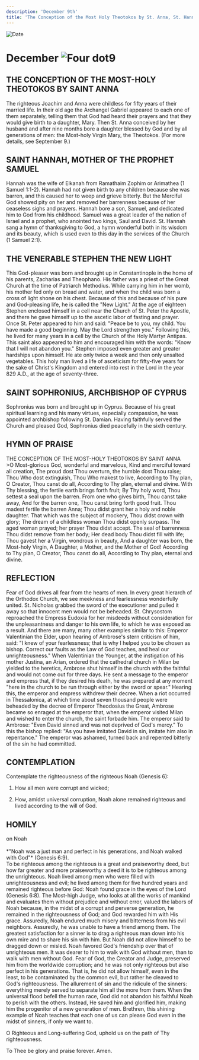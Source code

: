 ```yaml
---
description: 'December 9th'
title: 'The Conception of the Most Holy Theotokos by St. Anna, St. Hannah, Mother of the Prophet Samuel, Venerable Stephen the New Light'
---
```


<RunningHead />
<Image src="/title-imprint.png" height={68} width={50} alt="Date" className="title-imprint"/>

# <div id="date">December <Image className="four-dot" src="/four-dot.png" height={15} width={15} alt="Four dot" />9</div>

## THE CONCEPTION OF THE MOST-HOLY THEOTOKOS BY SAINT ANNA

The righteous Joachim and Anna were childless for fifty years of their married life. In their old age the Archangel Gabriel appeared to each one of them separately, telling them that God had heard their prayers and that they would give birth to a daughter, Mary. Then St. Anna conceived by her husband and after nine months bore a daughter blessed by God and by all generations of men: the Most-holy Virgin Mary, the Theotokos. (For more details, see September 9.)

## SAINT HANNAH, MOTHER OF THE PROPHET SAMUEL

Hannah was the wife of Elkanah from Ramathaim Zophim or Arimathea (1 Samuel 1:1-2). Hannah had not given birth to any children because she was barren, and this caused her to weep and grieve bitterly. But the Merciful God showed pity on her and removed her barrenness because of her ceaseless sighs and prayers. Hannah bore a son, Samuel, and dedicated him to God from his childhood. Samuel was a great leader of the nation of Israel and a prophet, who anointed two kings, Saul and David. St. Hannah sang a hymn of thanksgiving to God, a hymn wonderful both in its wisdom and its beauty, which is used even to this day in the services of the Church (1 Samuel 2:1).

## THE VENERABLE STEPHEN THE NEW LIGHT

This God-pleaser was born and brought up in Constantinople in the home of his parents, Zacharias and Theophano. His father was a priest of the Great Church at the time of Patriarch Methodius. While carrying him in her womb, his mother fed only on bread and water, and when the child was born a cross of light shone on his chest. Because of this and because of his pure and God-pleasing life, he is called the "New Light." At the age of eighteen Stephen enclosed himself in a cell near the Church of St. Peter the Apostle, and there he gave himself up to the ascetic labor of fasting and prayer. Once St. Peter appeared to him and said: "Peace be to you, my child. You have made a good beginning. May the Lord strengthen you." Following this, he lived for many years in a cell by the Church of the Holy Martyr Antipas. This saint also appeared to him and encouraged him with the words: "Know that I will not abandon you." Stephen imposed even greater and greater hardships upon himself. He ate only twice a week and then only unsalted vegetables. This holy man lived a life of asceticism for fifty-five years for the sake of Christ's Kingdom and entered into rest in the Lord in the year 829 A.D., at the age of seventy-three.

## SAINT SOPHRONIUS, ARCHBISHOP OF CYPRUS

Sophronius was born and brought up in Cyprus. Because of his great spiritual learning and his many virtues, especially compassion, he was appointed archbishop following St. Damian. Having faithfully served the Church and pleased God, Sophronius died peacefully in the sixth century.


## HYMN OF PRAISE
<div style={{textAlign:'center', color:'crimson', fontWeight:'bold'}}>
THE CONCEPTION OF THE MOST-HOLY THEOTOKOS BY SAINT ANNA
</div>
>O Most-glorious God, wonderful and marvelous,  
Kind and merciful toward all creation,  
The proud dost Thou overturn, the humble dost Thou raise;  
Thou Who dost extinguish, Thou Who makest to live,  
According to Thy plan, O Creator, Thou canst do all,  
According to Thy plan, eternal and divine.  
With Thy blessing, the fertile earth brings forth fruit;  
By Thy holy word, Thou settest a seal upon the barren.  
From one who gives birth, Thou canst take away,  
And for the barren one, Thou canst bring forth good fruit.  
Thou madest fertile the barren Anna;  
Thou didst grant her a holy and noble daughter.  
That which was the subject of mockery, Thou didst crown with glory;  
The dream of a childless woman Thou didst openly surpass.  
The aged woman prayed; her prayer Thou didst accept.  
The seal of barrenness Thou didst remove from her body;  
Her dead body Thou didst fill with life;  
Thou gavest her a Virgin, wondrous in beauty,  
And a daughter was born, the Most-holy Virgin,  
A Daughter, a Mother, and the Mother of God!  
According to Thy plan, O Creator, Thou canst do all,  
According to Thy plan, eternal and divine.  


## REFLECTION

Fear of God drives all fear from the hearts of men. In every great hierarch of the Orthodox Church, we see meekness and fearlessness wonderfully united. St. Nicholas grabbed the sword of the executioner and pulled it away so that innocent men would not be beheaded. St. Chrysostom reproached the Empress Eudoxia for her misdeeds without consideration for the unpleasantness and danger to his own life, to which he was exposed as a result. And there are many, many other examples similar to this: Emperor Valentinian the Elder, upon hearing of Ambrose's stern criticism of him, said: "I knew of your fearlessness; that is why I helped you to be chosen as bishop. Correct our faults as the Law of God teaches, and heal our unrighteousness." When Valentinian the Younger, at the instigation of his mother Justina, an Arian, ordered that the cathedral church in Milan be yielded to the heretics, Ambrose shut himself in the church with the faithful and would not come out for three days. He sent a message to the emperor and empress that, if they desired his death, he was prepared at any moment "here in the church to be run through either by the sword or spear." Hearing this, the emperor and empress withdrew their decree. When a riot occurred in Thessalonica, at which time about seven thousand people were beheaded by the decree of Emperor Theodosius the Great, Ambrose became so enraged at the emperor that, when the emperor visited Milan and wished to enter the church, the saint forbade him. The emperor said to Ambrose: "Even David sinned and was not deprived of God's mercy." To this the bishop replied: "As you have imitated David in sin, imitate him also in repentance." The emperor was ashamed, turned back and repented bitterly of the sin he had committed.


## CONTEMPLATION

Contemplate the righteousness of the righteous Noah (Genesis 6):

1. How all men were corrupt and wicked;

2. How, amidst universal corruption, Noah alone remained righteous and lived according to the will of God.


## HOMILY
<div style={{textAlign:'center', color:'crimson', fontWeight:'bold'}}>
on Noah
</div>
<br />
<div style={{textAlign:'right'}}>
*"Noah was a just man and perfect in his generations, and Noah walked with God"* (Genesis 6:9).
</div>
To be righteous among the righteous is a great and praiseworthy deed, but how far greater and more praiseworthy a deed it is to be righteous among the unrighteous. Noah lived among men who were filled with unrighteousness and evil; he lived among them for five hundred years and remained righteous before God: Noah found grace in the eyes of the Lord (Genesis 6:8). The Most-high Judge, who looks at all the works of mankind and evaluates them without prejudice and without error, valued the labors of Noah because, in the midst of a corrupt and perverse generation, he remained in the righteousness of God; and God rewarded him with His grace. Assuredly, Noah endured much misery and bitterness from his evil neighbors. Assuredly, he was unable to have a friend among them. The greatest satisfaction for a sinner is to drag a righteous man down into his own mire and to share his sin with him. But Noah did not allow himself to be dragged down or misled. Noah favored God's friendship over that of unrighteous men. It was dearer to him to walk with God without men, than to walk with men without God. Fear of God, the Creator and Judge, preserved him from the worldwide corruption; and he was not only righteous but also perfect in his generations. That is, he did not allow himself, even in the least, to be contaminated by the common evil, but rather he cleaved to God's righteousness. The allurement of sin and the ridicule of the sinners: everything merely served to separate him all the more from them. When the universal flood befell the human race, God did not abandon his faithful Noah to perish with the others. Instead, He saved him and glorified him, making him the progenitor of a new generation of men. Brethren, this shining example of Noah teaches that each one of us can please God even in the midst of sinners, if only we want to.

O Righteous and Long-suffering God, uphold us on the path of Thy righteousness.

To Thee be glory and praise forever. Amen.